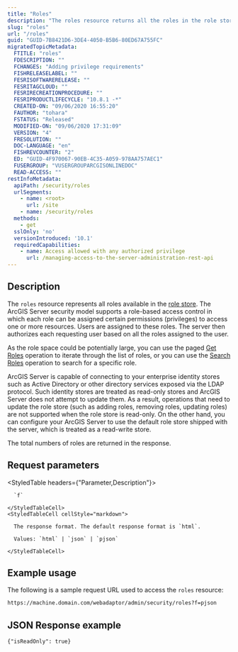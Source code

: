 ```yaml
---
title: "Roles"
description: "The roles resource returns all the roles in the role store & the current read-write status of the server."
slug: "roles"
url: "/roles"
guid: "GUID-7B8421D6-3DE4-4050-B5B6-80ED67A755FC"
migratedTopicMetadata:
  FTITLE: "roles"
  FDESCRIPTION: ""
  FCHANGES: "Adding privilege requirements"
  FISHRELEASELABEL: ""
  FESRISOFTWARERELEASE: ""
  FESRITAGCLOUD: ""
  FESRIRECREATIONPROCEDURE: ""
  FESRIPRODUCTLIFECYCLE: "10.8.1 -*"
  CREATED-ON: "09/06/2020 16:55:20"
  FAUTHOR: "tohara"
  FSTATUS: "Released"
  MODIFIED-ON: "09/06/2020 17:31:09"
  VERSION: "4"
  FRESOLUTION: ""
  DOC-LANGUAGE: "en"
  FISHREVCOUNTER: "2"
  ED: "GUID-4F970067-90EB-4C35-A059-978AA757AEC1"
  FUSERGROUP: "VUSERGROUPARCGISONLINEDOC"
  READ-ACCESS: ""
restInfoMetadata:
  apiPath: /security/roles
  urlSegments:
    - name: <root>
      url: /site
    - name: /security/roles
  methods:
    - get
  sslOnly: 'no'
  versionIntroduced: '10.1'
  requiredCapabilities:
    - name: Access allowed with any authorized privilege
      url: /managing-access-to-the-server-administration-rest-api
---
```


## Description

The `roles` resource represents all roles available in the [role store](/rolestore). The ArcGIS Server security model supports a role-based access control in which each role can be assigned certain permissions (privileges) to access one or more resources. Users are assigned to these roles. The server then authorizes each requesting user based on all the roles assigned to the user. 

As the role space could be potentially large, you can use the paged [Get Roles](/getroles) operation to iterate through the list of roles, or you can use the [Search Roles](/searchroles) operation to search for a specific role.

ArcGIS Server is capable of connecting to your enterprise identity stores such as Active Directory or other directory services exposed via the LDAP protocol. Such identity stores are treated as read-only stores and ArcGIS Server does not attempt to update them. As a result, operations that need to update the role store (such as adding roles, removing roles, updating roles) are not supported when the role store is read-only. On the other hand, you can configure your ArcGIS Server to use the default role store shipped with the server, which is treated as a read-write store. 

The total numbers of roles are returned in the response.


##  Request parameters

<StyledTable headers={"Parameter,Description"}>
  <StyledTableRow>
    <StyledTableCell cellStyle="markdown">

      `f` 

    </StyledTableCell>
    <StyledTableCell cellStyle="markdown">

      The response format. The default response format is `html`.

      Values: `html` | `json` | `pjson`

    </StyledTableCell>
  </StyledTableRow>
</StyledTable>


## Example usage

The following is a sample request URL used to access the `roles` resource:

```markdown
https://machine.domain.com/webadaptor/admin/security/roles?f=pjson
```

## JSON Response example

```other
{"isReadOnly": true}
```
